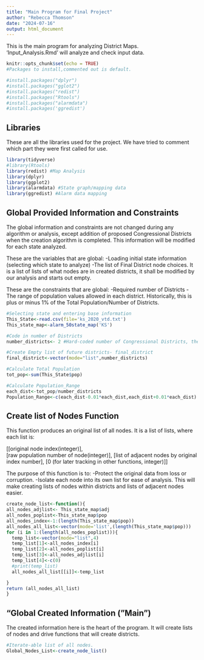---
title: "Main Program for Final Project"
author: "Rebecca Thomson"
date: "2024-07-16"
output: html_document
---
This is the main program for analyzing District Maps.  
'Input_Analysis.Rmd' will analyze and check input data.

```{r setup, echo=FALSE}
knitr::opts_chunk$set(echo = TRUE)
#Packages to install,commented out is default.

#install.packages("dplyr")
#install.packages("gglot2")
#install.packages("redist")
#install.packages("Rtools")
#install.packages("alarmdata")
#install.packages('ggredist')

```

## Libraries

These are all the libraries used for the project.  We have tried to comment which part they were first called for use.

```{r Libraries}
library(tidyverse)
#library(Rtools)
library(redist) #Map Analysis
library(dplyr)
library(ggplot2)
library(alarmdata) #State graph/mapping data
library(ggredist) #Alarm data mapping
```

## Global Provided Information and Constraints
The global information and constraints are not changed during any algorithm or analysis, except addition of proposed Congressional Districts when the creation algorithm is completed.
This information will be modified for each state analyzed.

These are the variables that are global: 
-Loading initial state information (selecting which state to analyze)
-The list of Final District node choices.  It is a list of lists of what nodes are in created districts, it shall be modified by our analysis and starts out empty.

These are the constraints that are global:
-Required number of Districts
-The range of population values allowed in each district.  Historically, this is plus or minus 1% of the Total Population/Number of Districts.


```{r Base Global Information}
#Selecting state and entering base information
This_State<-read.csv(file='ks_2020_vtd.txt')
This_state_map<-alarm_50state_map('KS')

#Code in number of Districts
number_districts<- 2 #Hard-coded number of Congressional Districts, the minimum is two.

#Create Empty list of future districts- final_district
final_district<-vector(mode="list",number_districts)

#Calculate Total Population
tot_pop<-sum(This_State$pop)

#Calculate Population_Range
each_dist<-tot_pop/number_districts
Population_Range<-c(each_dist-0.01*each_dist,each_dist+0.01*each_dist)

```

## Create list of Nodes Function

This function produces an original list of all nodes.  It is a list of lists, where each list is: 

[[original node index(integer)],                 
[raw population number of node(integer)],
[list of adjacent nodes by original index number],
[0 (for later tracking in other functions, integer)]]

The purpose of this function is to:
-Protect the original data from loss or corruption.
-Isolate each node into its own list for ease of analysis.  This will make creating lists of nodes within districts and lists of adjacent nodes easier.
```{r All Nodes Original List}
create_node_list<-function(){
all_nodes_adjlist<- This_state_map$adj
all_nodes_poplist<-This_state_map$pop
all_nodes_index<-1:(length(This_state_map$pop))
all_nodes_all_list<-vector(mode='list',(length(This_state_map$pop)))
for (i in 1:(length(all_nodes_poplist))){
  temp_list<-vector(mode="list",4)
  temp_list[1]<-all_nodes_index[i]
  temp_list[2]<-all_nodes_poplist[i]
  temp_list[3]<-all_nodes_adjlist[i]
  temp_list[4]<-c(0)
  #print(temp_list)
  all_nodes_all_list[[i]]<-temp_list

}
return (all_nodes_all_list)
}

```

## "Global Created Information ("Main")
The created information here is the heart of the program.  It will create lists of nodes and drive functions that will create districts.

```{r Base Global Information}
#Iterate-able list of all nodes.
Global_Nodes_List<-create_node_list()


```